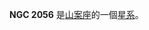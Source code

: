 {{NGCInfoBox|NGCID=NGC 2056|發現者=約翰·弗里德里希·威廉·赫歇爾|發現日期=1834年12月-日|其他編號=ESO 56-SC172|曆元=J2000.0|赤經=5時36分34.1秒
|赤緯=-70°40'19"|星座=山案座|星體=星系|星等=12.3|表面亮度=|藍等=}}

'''NGC 2056''' 是[[山案座|山案座]]的一個[[星系|星系]]。

{{NGCReference|2056}}
